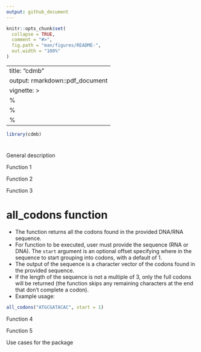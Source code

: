 ```yaml
---
output: github_document
---
```


<!-- README.md is generated from README.Rmd. Please edit that file -->

```r
knitr::opts_chunk$set(
  collapse = TRUE,
  comment = "#>",
  fig.path = "man/figures/README-",
  out.width = "100%"
)
```

---
title: "cdmb"
output: rmarkdown::pdf_document
vignette: >
  %\VignetteIndexEntry{cdmb}
  %\VignetteEngine{knitr::rmarkdown}
  %\VignetteEncoding{UTF-8}
---


```r
library(cdmb)
```

# 

General description

Function 1

Function 2

Function 3

# all_codons function

- The function returns all the codons found in the provided DNA/RNA sequence.
- For function to be executed, user must provide the sequence (RNA or DNA). The `start` argument is an optional offset specifying where in the sequence to start grouping into codons, with a default of 1.
- The output of the sequence is a character vector of the codons found in the provided sequence.
- If the length of the sequence is not a multiple of 3, only the full codons will be returned (the function skips any remaining characters at the end that don’t complete a codon).
- Example usage:
```r
all_codons("ATGCGATACAC", start = 1)
```


Function 4

Function 5

Use cases for the package
